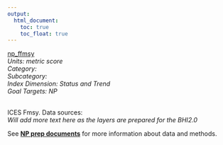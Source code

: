 ```yaml
---
output:
  html_document:
    toc: true
    toc_float: true
---
```


[np_ffmsy](https://github.com/OHI-Science/bhi/blob/master/baltic/layers/np_ffmsy_bhi2015.csv)\
*Units: metric score*\
*Category:*\
*Subcategory:*\
*Index Dimension: Status and Trend*\
*Goal Targets: NP*\
<br>

ICES  Fmsy.  Data sources:\
*Will add more text here as the layers are prepared for the BHI2.0*

See [**NP prep documents**](https://github.com/OHI-Science/bhi-1.0-archive/blob/draft/baltic2015/prep/NP/np_prep.md) for more information about data and methods.

<br>

